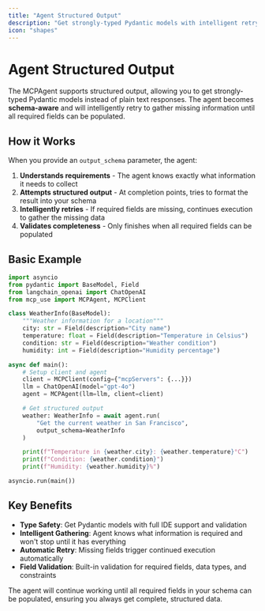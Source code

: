 ---
title: "Agent Structured Output"
description: "Get strongly-typed Pydantic models with intelligent retry logic"
icon: "shapes"
---

# Agent Structured Output

The MCPAgent supports structured output, allowing you to get strongly-typed Pydantic models instead of plain text responses. The agent becomes **schema-aware** and will intelligently retry to gather missing information until all required fields can be populated.

## How it Works

When you provide an `output_schema` parameter, the agent:

1. **Understands requirements** - The agent knows exactly what information it needs to collect
2. **Attempts structured output** - At completion points, tries to format the result into your schema
3. **Intelligently retries** - If required fields are missing, continues execution to gather the missing data
4. **Validates completeness** - Only finishes when all required fields can be populated

## Basic Example

```python
import asyncio
from pydantic import BaseModel, Field
from langchain_openai import ChatOpenAI
from mcp_use import MCPAgent, MCPClient

class WeatherInfo(BaseModel):
    """Weather information for a location"""
    city: str = Field(description="City name")
    temperature: float = Field(description="Temperature in Celsius")
    condition: str = Field(description="Weather condition")
    humidity: int = Field(description="Humidity percentage")

async def main():
    # Setup client and agent
    client = MCPClient(config={"mcpServers": {...}})
    llm = ChatOpenAI(model="gpt-4o")
    agent = MCPAgent(llm=llm, client=client)

    # Get structured output
    weather: WeatherInfo = await agent.run(
        "Get the current weather in San Francisco",
        output_schema=WeatherInfo
    )

    print(f"Temperature in {weather.city}: {weather.temperature}°C")
    print(f"Condition: {weather.condition}")
    print(f"Humidity: {weather.humidity}%")

asyncio.run(main())
```

## Key Benefits

- **Type Safety**: Get Pydantic models with full IDE support and validation
- **Intelligent Gathering**: Agent knows what information is required and won't stop until it has everything
- **Automatic Retry**: Missing fields trigger continued execution automatically
- **Field Validation**: Built-in validation for required fields, data types, and constraints

The agent will continue working until all required fields in your schema can be populated, ensuring you always get complete, structured data.

